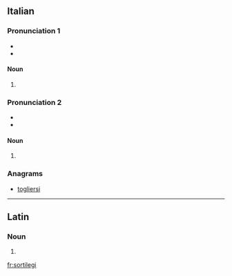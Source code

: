 ==Italian==

===Pronunciation 1===
{{rfc-pron-n|Pronunciation 1|lang=it}}
* {{IPA|/sorˈtiled͡ʒi/|[s̪or̺ˈt̪͡iː.l̺e.d͡ʒi]|lang=it}}
* {{hyphenation|sor|tì|le|gi|lang=it}}

====Noun====
{{head|it|noun plural form|g=m}}

# {{plural of|sortilego|lang=it}}

===Pronunciation 2===
* {{IPA|/sortiˈlɛd͡ʒi/|[s̪or̺.t̪͡iˈl̺ɛː.d͡ʒi]|lang=it}}
* {{hyphenation|sor|ti|lè|gi|lang=it}}

====Noun====
{{head|it|plural|g=m}}

# {{plural of|sortilegio|lang=it}}

===Anagrams===
* [[togliersi#Italian|togliersi]]

----

==Latin==

===Noun===
{{la-noun-form|sortilegī}}

# {{inflection of|sortilegum||gen|s|lang=la}}

[[fr:sortilegi]]